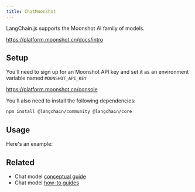 ```yaml
---
title: ChatMoonshot
---
```


LangChain.js supports the Moonshot AI family of models.

https://platform.moonshot.cn/docs/intro

## Setup

You'll need to sign up for an Moonshot API key and set it as an environment variable named `MOONSHOT_API_KEY`

https://platform.moonshot.cn/console

You'll also need to install the following dependencies:


<IntegrationInstallTooltip/>

```bash npm
npm install @langchain/community @langchain/core
```

## Usage

Here's an example:


<IntegrationMoonshot />

## Related

- Chat model [conceptual guide](/oss/javascript/langchain/models)
- Chat model [how-to guides](/oss/javascript/langchain/models)
